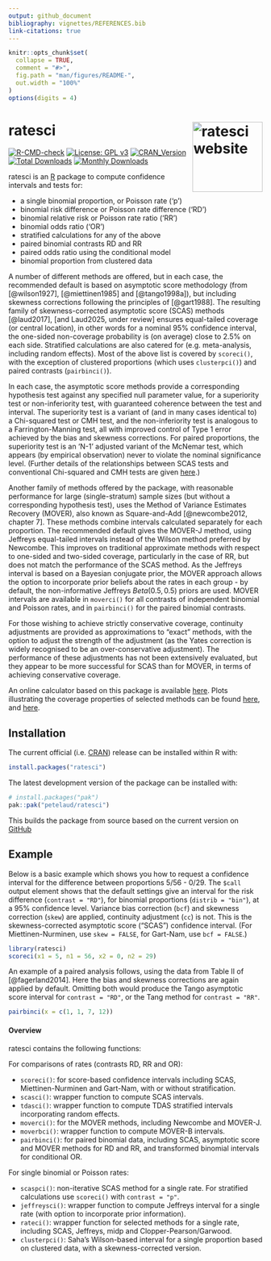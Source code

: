 ```yaml
---
output: github_document
bibliography: vignettes/REFERENCES.bib
link-citations: true
---
```


<!-- README.md is generated from README.Rmd. Please edit that file -->

```r
knitr::opts_chunk$set(
  collapse = TRUE,
  comment = "#>",
  fig.path = "man/figures/README-",
  out.width = "100%"
)
options(digits = 4)
```

# ratesci <a href="https://petelaud.github.io/ratesci/"><img src="man/figures/logo.png" alt="ratesci website" align="right" height="139"/></a>

<!-- badges: start -->

[![R-CMD-check](https://github.com/petelaud/ratesci/actions/workflows/R-CMD-check.yaml/badge.svg)](https://github.com/petelaud/ratesci/actions/workflows/R-CMD-check.yaml) [![License: GPL v3](https://img.shields.io/badge/License-GPLv3-blue.svg)](https://www.gnu.org/licenses/gpl-3.0) [![CRAN_Version](https://www.r-pkg.org/badges/version/ratesci)](https://cran.r-project.org/package=ratesci) [![Total Downloads](https://cranlogs.r-pkg.org/badges/grand-total/ratesci)](https://cranlogs.r-pkg.org/badges/grand-total/ratesci) [![Monthly Downloads](https://cranlogs.r-pkg.org/badges/ratesci)](https://cranlogs.r-pkg.org/badges/ratesci)

<!-- badges: end -->

ratesci is an [R](https://www.r-project.org) package to compute confidence intervals and tests for:

-   a single binomial proportion, or Poisson rate ('p')
-   binomial risk difference or Poisson rate difference ('RD')
-   binomial relative risk or Poisson rate ratio ('RR')
-   binomial odds ratio ('OR')
-   stratified calculations for any of the above
-   paired binomial contrasts RD and RR
-   paired odds ratio using the conditional model
-   binomial proportion from clustered data

A number of different methods are offered, but in each case, the recommended default is based on asymptotic score methodology (from [@wilson1927], [@miettinen1985] and [@tango1998a]), but including skewness corrections following the principles of [@gart1988]. The resulting family of skewness-corrected asymptotic score (SCAS) methods [@laud2017], [and Laud2025, under review] ensures equal-tailed coverage (or central location), in other words for a nominal 95% confidence interval, the one-sided non-coverage probability is (on average) close to 2.5% on each side. Stratified calculations are also catered for (e.g. meta-analysis, including random effects). Most of the above list is covered by `scoreci()`, with the exception of clustered proportions (which uses `clusterpci()`) and paired contrasts (`pairbinci()`).

In each case, the asymptotic score methods provide a corresponding hypothesis test against any specified null parameter value, for a superiority test or non-inferiority test, with guaranteed coherence between the test and interval. The superiority test is a variant of (and in many cases identical to) a Chi-squared test or CMH test, and the non-inferiority test is analogous to a Farrington-Manning test, all with improved control of Type 1 error achieved by the bias and skewness corrections. For paired proportions, the superiority test is an 'N-1' adjusted variant of the McNemar test, which appears (by empirical observation) never to violate the nominal significance level. (Further details of the relationships between SCAS tests and conventional Chi-squared and CMH tests are given [here](https://petelaud.github.io/ratesci/articles/tests.html).)

Another family of methods offered by the package, with reasonable performance for large (single-stratum) sample sizes (but without a corresponding hypothesis test), uses the Method of Variance Estimates Recovery (MOVER), also known as Square-and-Add [@newcombe2012, chapter 7]. These methods combine intervals calculated separately for each proportion. The recommended default gives the MOVER-J method, using Jeffreys equal-tailed intervals instead of the Wilson method preferred by Newcombe. This improves on traditional approximate methods with respect to one-sided and two-sided coverage, particularly in the case of RR, but does not match the performance of the SCAS method. As the Jeffreys interval is based on a Bayesian conjugate prior, the MOVER approach allows the option to incorporate prior beliefs about the rates in each group - by default, the non-informative Jeffreys $Beta(0.5, 0.5)$ priors are used. MOVER intervals are available in `moverci()` for all contrasts of independent binomial and Poisson rates, and in `pairbinci()` for the paired binomial contrasts.

For those wishing to achieve strictly conservative coverage, continuity adjustments are provided as approximations to "exact" methods, with the option to adjust the strength of the adjustment (as the Yates correction is widely recognised to be an over-conservative adjustment). The performance of these adjustments has not been extensively evaluated, but they appear to be more successful for SCAS than for MOVER, in terms of achieving conservative coverage.

An online calculator based on this package is available [here](https://ssu.shef.ac.uk/ratesci/calc.php). Plots illustrating the coverage properties of selected methods can be found [here](https://github.com/petelaud/ratesci/tree/master/plots), and [here](https://github.com/petelaud/cpplot/tree/master/plots). <!--and [here](https://ssu.shef.ac.uk/diffbinconf/) with SCAS labelled as GNbc -->

## Installation

The current official (i.e. [CRAN](https://CRAN.R-project.org/package=ratesci)) release can be installed within R with:

``` r
install.packages("ratesci")
```

The latest development version of the package can be installed with:

``` r
# install.packages("pak")
pak::pak("petelaud/ratesci")
```

This builds the package from source based on the current version on [GitHub](https://github.com/petelaud/ratesci)

## Example

Below is a basic example which shows you how to request a confidence interval for the difference between proportions 5/56 - 0/29. The `$call` output element shows that the default settings give an interval for the risk difference (`contrast = "RD"`), for binomial proportions (`distrib = "bin"`), at a 95% confidence level. Variance bias correction (`bcf`) and skewness correction (`skew`) are applied, continuity adjustment (`cc`) is not. This is the skewness-corrected asymptotic score ("SCAS") confidence interval. (For Miettinen-Nurminen, use `skew = FALSE`, for Gart-Nam, use `bcf = FALSE`.)

```r
library(ratesci)
scoreci(x1 = 5, n1 = 56, x2 = 0, n2 = 29)
```

An example of a paired analysis follows, using the data from Table II of [@fagerland2014]. Here the bias and skewness corrections are again applied by default. Omitting both would produce the Tango asymptotic score interval for `contrast = "RD"`, or the Tang method for `contrast = "RR"`.

```r
pairbinci(x = c(1, 1, 7, 12))
```

#### Overview

ratesci contains the following functions:

For comparisons of rates (contrasts RD, RR and OR):

-   `scoreci()`: for score-based confidence intervals including SCAS, Miettinen-Nurminen and Gart-Nam, with or without stratification.
-   `scasci()`: wrapper function to compute SCAS intervals.
-   `tdasci()`: wrapper function to compute TDAS stratified intervals incorporating random effects.
-   `moverci()`: for the MOVER methods, including Newcombe and MOVER-J.
-   `moverbci()`: wrapper function to compute MOVER-B intervals.
-   `pairbinci()`: for paired binomial data, including SCAS, asymptotic score and MOVER methods for RD and RR, and transformed binomial intervals for conditional OR.

For single binomial or Poisson rates:

-   `scaspci()`: non-iterative SCAS method for a single rate. For stratified calculations use `scoreci()` with `contrast = "p"`.
-   `jeffreysci()`: wrapper function to compute Jeffreys interval for a single rate (with option to incorporate prior information).
-   `rateci()`: wrapper function for selected methods for a single rate, including SCAS, Jeffreys, midp and Clopper-Pearson/Garwood.
-   `clusterpci()`: Saha's Wilson-based interval for a single proportion based on clustered data, with a skewness-corrected version.

